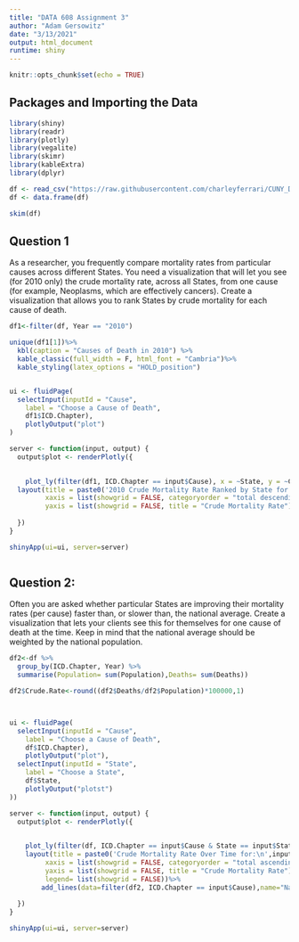 ```yaml
---
title: "DATA 608 Assignment 3"
author: "Adam Gersowitz"
date: "3/13/2021"
output: html_document
runtime: shiny
---
```


```r
knitr::opts_chunk$set(echo = TRUE)
```

## Packages and Importing the Data

```r
library(shiny)
library(readr)
library(plotly)
library(vegalite)
library(skimr)
library(kableExtra)
library(dplyr)

df <- read_csv("https://raw.githubusercontent.com/charleyferrari/CUNY_DATA_608/master/module3/data/cleaned-cdc-mortality-1999-2010-2.csv")
df <- data.frame(df)

skim(df)
```

## Question 1

As a researcher, you frequently compare mortality rates from particular causes across different States. You need a visualization that will let you see (for 2010 only) the crude mortality rate, across all States, from one cause (for example, Neoplasms, which are effectively cancers). Create a visualization that allows you to rank States by crude mortality for each cause of death.

```r


df1<-filter(df, Year == "2010")

unique(df1[1])%>%
  kbl(caption = "Causes of Death in 2010") %>%
  kable_classic(full_width = F, html_font = "Cambria")%>%
  kable_styling(latex_options = "HOLD_position")



```

```r


ui <- fluidPage(
  selectInput(inputId = "Cause", 
    label = "Choose a Cause of Death", 
    df1$ICD.Chapter),
    plotlyOutput("plot")
)

server <- function(input, output) {
  output$plot <- renderPlotly({
    

    plot_ly(filter(df1, ICD.Chapter == input$Cause), x = ~State, y = ~Crude.Rate, type = 'bar') %>% 
  layout(title = paste0('2010 Crude Mortality Rate Ranked by State for:\n',input$Cause),
         xaxis = list(showgrid = FALSE, categoryorder = "total descending"),
         yaxis = list(showgrid = FALSE, title = "Crude Mortality Rate"))
    
  })
}

shinyApp(ui=ui, server=server)



```

## Question 2:

Often you are asked whether particular States are improving their mortality rates (per cause) faster than, or slower than, the national average. Create a visualization that lets your clients see this for themselves for one cause of death at the time. Keep in mind that the national average should be weighted by the national population.

```r

df2<-df %>% 
  group_by(ICD.Chapter, Year) %>% 
  summarise(Population= sum(Population),Deaths= sum(Deaths))

df2$Crude.Rate<-round((df2$Deaths/df2$Population)*100000,1)



ui <- fluidPage(
  selectInput(inputId = "Cause", 
    label = "Choose a Cause of Death", 
    df$ICD.Chapter),
    plotlyOutput("plot"),
  selectInput(inputId = "State", 
    label = "Choose a State", 
    df$State,
    plotlyOutput("plotst")
))

server <- function(input, output) {
  output$plot <- renderPlotly({
    

    plot_ly(filter(df, ICD.Chapter == input$Cause & State == input$State), x = ~Year, y = ~Crude.Rate, name = ~State, type = 'scatter',mode="lines") %>% 
    layout(title = paste0('Crude Mortality Rate Over Time for:\n',input$Cause,' in ',input$State),
         xaxis = list(showgrid = FALSE, categoryorder = "total ascending"),
         yaxis = list(showgrid = FALSE, title = "Crude Mortality Rate"),
         legend= list(showgrid = FALSE))%>% 
        add_lines(data=filter(df2, ICD.Chapter == input$Cause),name="Naitonal Average",x=~Year,y=~Crude.Rate)
    
  })
}

shinyApp(ui=ui, server=server)



```



